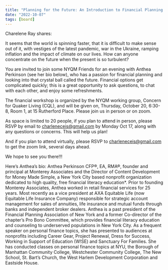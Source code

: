 ```yaml
---
title: "Planning for the Future: An Introduction to Financial Planning Tools with Q&A Time"
date: "2022-10-07"
tags: [board]
---
```


Charelene Ray shares:

It seems that the world is spinning faster, that it is difficult to make sense out of it, with vestiges of the latest pandemic, war in the Ukraine, ramping inflation and the impact of climate on our lives. How can anyone concentrate on the future when the present is so turbulent?

You are invited to join some NYQM Friends for an evening with Anthea Perkinson (see her bio below), who has a passion for financial planning and looking into that crystal ball called the future. Financial options get complicated quickly; this is a great opportunity to ask questions, to chat with each other, and enjoy some refreshments.

The financial workshop is organized by the NYQM working group, Concern for Quaker Living (CQL), and will be given on, Thursday, October 20, 6:30-8, Room 1, at 15 Rutherford Place. Please join us in person or on zoom.

As space is limited to 20 people, if you plan to attend in person, please RSVP by email to charleneceis@gmail.com by Monday Oct 17, along with any questions or concerns. This will help us plan!

And if you plan to attend virtually, please RSVP to charleneceis@gmail.com to get the zoom link, several days ahead.

We hope to see you there!!!

Here’s Anthea’s bio: Anthea Perkinson CFP®, EA, RMA®, founder and principal at Monterey Associates and the Director of Content Development for Money Made Simple, a New York City based nonprofit organization dedicated to high quality, free financial literacy education\*. Prior to founding Monterey Associates, Anthea worked in retail financial services for 25 years. Most recently as a vice president at AXA Equitable Life (now Equitable Life Insurance Company) responsible for strategic account management for sales of annuities, life insurance and mutual funds through banks and independent broker dealers. Anthea is a past president of the Financial Planning Association of New York and a former Co-director of the chapter’s Pro Bono Committee, which provides financial literacy education and counseling to underserved populations in New York City. As a frequent speaker on personal finance topics, she has presented to audiences at nonprofits including Career Gear, Project Renewal, Dress for Success, Working in Support of Education (W!SE) and Sanctuary For Families. She has conducted classes on personal finance topics at NYU, the Borough of Manhattan Community College, Westchester Community College, The New School, St. Bart’s Church, the West Harlem Development Corporation and Eastside House.
